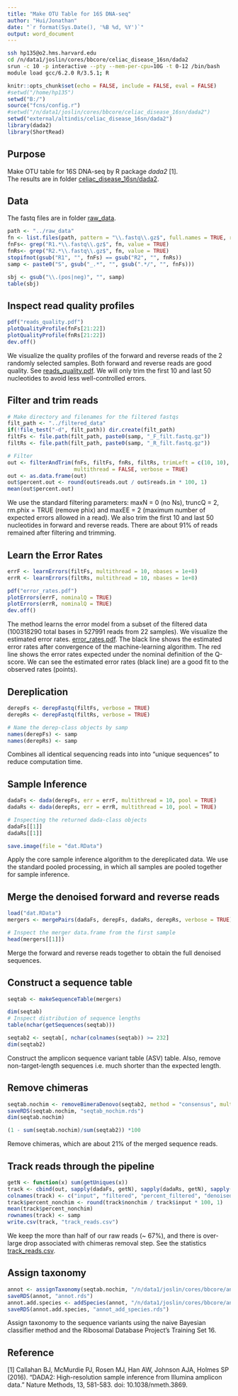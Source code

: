 ```yaml
---
title: "Make OTU Table for 16S DNA-seq"
author: "Hui/Jonathan"
date: "`r format(Sys.Date(), '%B %d, %Y')`"
output: word_document
---
```

```bash
ssh hp135@o2.hms.harvard.edu 
cd /n/data1/joslin/cores/bbcore/celiac_disease_16sn/dada2
srun -c 10 -p interactive --pty --mem-per-cpu=10G -t 0-12 /bin/bash
module load gcc/6.2.0 R/3.5.1; R
```


```r
knitr::opts_chunk$set(echo = FALSE, include = FALSE, eval = FALSE)
#setwd("/home/hp135")
setwd("B:/")
source("fcns/config.r")
#setwd("/n/data1/joslin/cores/bbcore/celiac_disease_16sn/dada2")
setwd("external/altindis/celiac_disease_16sn/dada2")
library(dada2)
library(ShortRead)
```

## Purpose
Make OTU table for 16S DNA-seq by R package *dada2* [1].   
The results are in folder [celiac_disease_16sn/dada2](../dada2/).  

## Data
The fastq files are in folder [raw_data](../raw_data/). 

```r
path <- "../raw_data" 
fn <- list.files(path, pattern = "\\.fastq\\.gz$", full.names = TRUE, recursive = TRUE)
fnFs<- grep("R1.*\\.fastq\\.gz$", fn, value = TRUE)
fnRs<- grep("R2.*\\.fastq\\.gz$", fn, value = TRUE)
stopifnot(gsub("R1", "", fnFs) == gsub("R2", "", fnRs))
samp <- paste0("S", gsub("_.*", "", gsub(".*/", "", fnFs)))

sbj <- gsub("\\.(pos|neg)", "", samp)
table(sbj)
```

## Inspect read quality profiles
```r
pdf("reads_quality.pdf")
plotQualityProfile(fnFs[21:22])
plotQualityProfile(fnRs[21:22])
dev.off()
```

We visualize the quality profiles of the forward and reverse reads of the 2 randomly selected samples. Both forward and reverse reads are good quality. See [reads_quality.pdf](./reads_quality.pdf). We will only trim the first 10 and last 50 nucleotides to avoid less well-controlled errors.   

## Filter and trim reads
```r
# Make directory and filenames for the filtered fastqs
filt_path <- "../filtered_data"
if(!file_test("-d", filt_path)) dir.create(filt_path)
filtFs <- file.path(filt_path, paste0(samp, "_F_filt.fastq.gz"))
filtRs <- file.path(filt_path, paste0(samp, "_R_filt.fastq.gz"))

# Filter
out <- filterAndTrim(fnFs, filtFs, fnRs, filtRs, trimLeft = c(10, 10), truncLen = c(200, 200), maxN = 0, maxEE = c(2, 2), truncQ = 2, rm.phix = TRUE, compress = TRUE, 
                     multithread = FALSE, verbose = TRUE)
out <- as.data.frame(out)
out$percent.out <- round(out$reads.out / out$reads.in * 100, 1)
mean(out$percent.out)
```

We use the standard filtering parameters: maxN = 0 (no Ns), truncQ = 2, rm.phix = TRUE (remove phix) and maxEE = 2 (maximum number of expected errors allowed in a read). We also trim the first 10 and last 50 nucleotides in forward and reverse reads. There are about 91% of reads remained after filtering and trimming.  

## Learn the Error Rates
```r
errF <- learnErrors(filtFs, multithread = 10, nbases = 1e+8)
errR <- learnErrors(filtRs, multithread = 10, nbases = 1e+8)

pdf("error_rates.pdf")
plotErrors(errF, nominalQ = TRUE)
plotErrors(errR, nominalQ = TRUE)
dev.off()
```

The method learns the error model from a subset of the filtered data (100318290 total bases in 527991 reads from 22 samples). We visualize the estimated error rates. [error_rates.pdf](./error_rates.pdf). The black line shows the estimated error rates after convergence of the machine-learning algorithm. The red line shows the error rates expected under the nominal definition of the Q-score. We can see the estimated error rates (black line) are a good fit to the observed rates (points).     

## Dereplication
```r
derepFs <- derepFastq(filtFs, verbose = TRUE)
derepRs <- derepFastq(filtRs, verbose = TRUE)

# Name the derep-class objects by samp
names(derepFs) <- samp
names(derepRs) <- samp
```

Combines all identical sequencing reads into into "unique sequences" to reduce computation time.   

## Sample Inference
```r
dadaFs <- dada(derepFs, err = errF, multithread = 10, pool = TRUE)
dadaRs <- dada(derepRs, err = errR, multithread = 10, pool = TRUE)

# Inspecting the returned dada-class objects
dadaFs[[1]]
dadaRs[[1]]

save.image(file = "dat.RData")
```

Apply the core sample inference algorithm to the dereplicated data. We use the standard pooled processing, in which all samples are pooled together for sample inference.   

## Merge the denoised forward and reverse reads
```r
load("dat.RData")
mergers <- mergePairs(dadaFs, derepFs, dadaRs, derepRs, verbose = TRUE)

# Inspect the merger data.frame from the first sample
head(mergers[[1]])
```

Merge the forward and reverse reads together to obtain the full denoised sequences. 

## Construct a sequence table
```r
seqtab <- makeSequenceTable(mergers)

dim(seqtab)
# Inspect distribution of sequence lengths
table(nchar(getSequences(seqtab)))

seqtab2 <- seqtab[, nchar(colnames(seqtab)) >= 232]
dim(seqtab2)
```

Construct the amplicon sequence variant table (ASV) table.  Also, remove non-target-length sequences i.e. much shorter than the expected length.  

## Remove chimeras
```r
seqtab.nochim <- removeBimeraDenovo(seqtab2, method = "consensus", multithread = 10, verbose = TRUE)
saveRDS(seqtab.nochim, "seqtab_nochim.rds")
dim(seqtab.nochim)

(1 - sum(seqtab.nochim)/sum(seqtab2)) *100
```

Remove chimeras, which are about 21% of the merged sequence reads.  

## Track reads through the pipeline
```r
getN <- function(x) sum(getUniques(x))
track <- cbind(out, sapply(dadaFs, getN), sapply(dadaRs, getN), sapply(mergers, getN), rowSums(seqtab.nochim))
colnames(track) <- c("input", "filtered", "percent_filtered", "denoisedF", "denoisedR", "merged", "nonchim")
track$percent_nonchim <- round(track$nonchim / track$input * 100, 1)
mean(track$percent_nonchim)
rownames(track) <- samp
write.csv(track, "track_reads.csv")
```

We keep the more than half of our raw reads (~ 67%), and there is over-large drop associated with chimeras removal step. See the statistics  [track_reads.csv](./track_reads.csv).  

## Assign taxonomy
```r
annot <- assignTaxonomy(seqtab.nochim, "/n/data1/joslin/cores/bbcore/annotations/16S_db/rdp_train_set_16.fa.gz", multithread = 10)
saveRDS(annot, "annot.rds")
annot.add.species <- addSpecies(annot, "/n/data1/joslin/cores/bbcore/annotations/16S_db/rdp_species_assignment_16.fa.gz")
saveRDS(annot.add.species, "annot_add_species.rds")
```

Assign taxonomy to the sequence variants using  the naive Bayesian classifier method and the Ribosomal Database Project's Training Set 16.  

## Reference
[1] Callahan BJ, McMurdie PJ, Rosen MJ, Han AW, Johnson AJA, Holmes SP (2016). “DADA2: High-resolution sample inference from Illumina amplicon data.” Nature Methods, 13, 581-583. doi: 10.1038/nmeth.3869.  